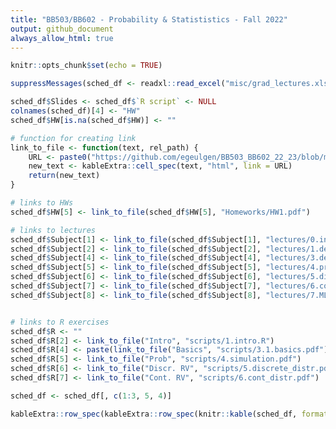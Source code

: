```yaml
---
title: "BB503/BB602 - Probability & Statististics - Fall 2022"
output: github_document
always_allow_html: true
---
```


```r
knitr::opts_chunk$set(echo = TRUE)
```

```r
suppressMessages(sched_df <- readxl::read_excel("misc/grad_lectures.xlsx"))

sched_df$Slides <- sched_df$`R script` <- NULL
colnames(sched_df)[4] <- "HW"
sched_df$HW[is.na(sched_df$HW)] <- ""

# function for creating link
link_to_file <- function(text, rel_path) {
    URL <- paste0("https://github.com/egeulgen/BB503_BB602_22_23/blob/main/", rel_path)
    new_text <- kableExtra::cell_spec(text, "html", link = URL)
    return(new_text)
}

# links to HWs
sched_df$HW[5] <- link_to_file(sched_df$HW[5], "Homeworks/HW1.pdf")

# links to lectures
sched_df$Subject[1] <- link_to_file(sched_df$Subject[1], "lectures/0.intro.pdf")
sched_df$Subject[2] <- link_to_file(sched_df$Subject[2], "lectures/1.descriptive.pdf")
sched_df$Subject[4] <- link_to_file(sched_df$Subject[4], "lectures/3.descriptive.pdf")
sched_df$Subject[5] <- link_to_file(sched_df$Subject[5], "lectures/4.probability.pdf")
sched_df$Subject[6] <- link_to_file(sched_df$Subject[6], "lectures/5.discrete_distributions.pdf")
sched_df$Subject[7] <- link_to_file(sched_df$Subject[7], "lectures/6.continuous_distributions.pdf")
sched_df$Subject[8] <- link_to_file(sched_df$Subject[8], "lectures/7.MLE_LLN_CLT.pdf")


# links to R exercises
sched_df$R <- ""
sched_df$R[2] <- link_to_file("Intro", "scripts/1.intro.R")
sched_df$R[4] <- paste(link_to_file("Basics", "scripts/3.1.basics.pdf"), "/", link_to_file("EDA", "scripts/3.2.EDA.pdf"))
sched_df$R[5] <- link_to_file("Prob", "scripts/4.simulation.pdf")
sched_df$R[6] <- link_to_file("Discr. RV", "scripts/5.discrete_distr.pdf")
sched_df$R[7] <- link_to_file("Cont. RV", "scripts/6.cont_distr.pdf")

sched_df <- sched_df[, c(1:3, 5, 4)]

kableExtra::row_spec(kableExtra::row_spec(knitr::kable(sched_df, format = "html", escape = FALSE), which(grepl("Midterm", sched_df$Subject)), bold = TRUE, background = "#F4B41A"), nrow(sched_df), bold = TRUE, background = "#E2725A")
```